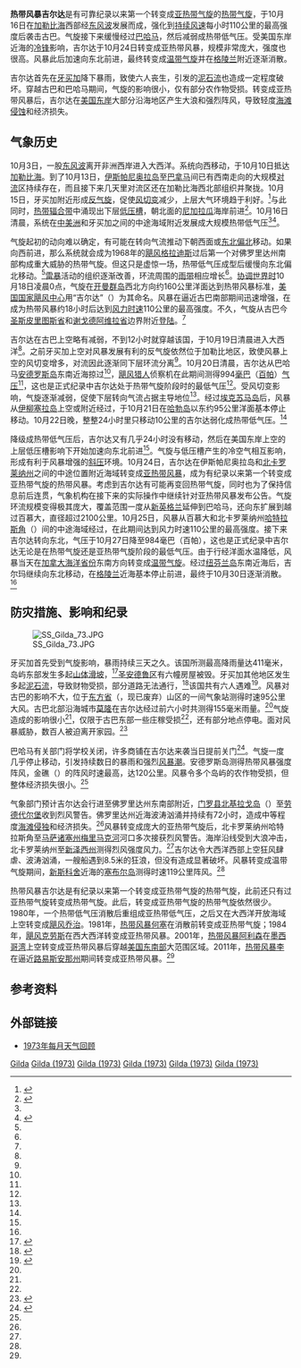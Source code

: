 {{noteTA
|G1=USState
}}
{{Infobox Hurricane
| Name=热带风暴吉尔达
| Type=热带风暴
| Year=1973
| Basin=Atl
| Image location=Gilda 73.JPG
| Image name=位于古巴附近的热带风暴吉尔达
| Formed=1973年10月16日
| Dissipated=1973年10月27日
| 1-min winds=60
| Pressure=984
| Damages=
| Fatalities=直接造成六人死亡
| Areas=[[牙买加|牙买加]]、[[古巴|古巴]]、[[巴哈马|巴哈马]]、[[美国东岸|美国东岸]]、[[加拿大大西洋省份|加拿大大西洋省份]]
| Hurricane season=[[1973年大西洋飓风季|1973年大西洋飓风季]]
}}
'''热带风暴吉尔达'''是有可靠纪录以来第一个转变成[[亚热带气旋|亚热带气旋]]的[[热带气旋|热带气旋]]，于10月16日在[[加勒比海|加勒比海]]西部经[[东风波|东风波]]发展而成，强化到[[最大持续风速|持续风速]]每小时110公里的最高强度后袭击古巴。气旋接下来缓慢经过[[巴哈马|巴哈马]]，然后减弱成热带低气压。受美国东岸近海的[[冷锋|冷锋]]影响，吉尔达于10月24日转变成亚热带风暴，规模非常庞大，强度也很高。风暴此后加速向东北前进，最终转变成[[温带气旋|温带气旋]]并在[[格陵兰|格陵兰]]附近逐渐消散。

吉尔达首先在[[牙买加|牙买加]]降下暴雨，致使六人丧生，引发的[[泥石流|泥石流]]也造成一定程度破坏。穿越古巴和巴哈马期间，气旋的影响很小，仅有部分农作物受损。转变成亚热带风暴后，吉尔达在[[美国东岸|美国东岸]]大部分沿海地区产生大浪和强烈阵风，导致轻度[[海蚀|海滩侵蚀]]和经济损失。

== 气象历史 ==
{{storm path|Gilda 1973 track.png}}
10月3日，一股[[东风波|东风波]]离开非洲西岸进入大西洋。系统向西移动，于10月10日抵达[[加勒比海|加勒比海]]。到了10月13日，[[伊斯帕尼奥拉岛|伊斯帕尼奥拉岛]]至[[巴拿马|巴拿马]]间已有西南走向的大规模[[对流|对流]]区持续存在，而且接下来几天里对流区还在加勒比海西北部组织并聚拢。10月15日，牙买加附近形成[[反气旋|反气旋]]，促使[[风切变|风切变]]减少，上层大气环境趋于利好。<ref name="mwr">{{cite journal | author1 = Paul J. Hebert | author2 = Neil L. Frank | lastauthoramp = yes | date = 1974-04 | title = Atlantic Hurricane Season of 1973 | journal = Monthly Weather Review | volume = 102 | pages = 280–289 | doi = 10.1175/1520-0493(1974)102<0280:AHSO>2.0.CO;2 | bibcode = 1974MWRv..102..280H | accessdate = 2017-01-18 | url = http://journals.ametsoc.org/doi/pdf/10.1175/1520-0493%281974%29102%3C0280%3AAHSO%3E2.0.CO%3B2 | format = PDF}}</ref>与此同时，[[热带辐合带|热带辐合带]]中涌现出下层[[低压槽|低压槽]]，朝北面的[[尼加拉瓜|尼加拉瓜]]海岸前进<ref name="tcr">{{cite web | author = A.C. Pike | year = 1973 | title = Tropical Storm Gilda Preliminary Report (Folder) | accessdate = 2017-01-18 | url = http://www.nhc.noaa.gov/archive/storm_wallets/atlantic/atl1973-prelim/gilda/ | publisher = [[国家飓风中心|National Hurricane Center]] | archivedate = 2016-12-25 | deadurl = no | archiveurl = https://web.archive.org/web/20161225101146/http://www.nhc.noaa.gov/archive/storm_wallets/atlantic/atl1973-prelim/gilda/ }}</ref>。10月16日清晨，系统在[[中美洲|中美洲]]和牙买加之间的中途海域附近发展成大规模热带低气压<ref name="mwr" /><ref name="HURDAT">{{cite web | author = National Hurricane Center | author2 = Hurricane Research Division | title = Atlantic hurricane best track (HURDAT version 2) | format = [[文本文件|TXT]] | deadurl = no | accessdate = 2016-11-01 | archiveurl = https://web.archive.org/web/20161004150702/http://www.nhc.noaa.gov/data/hurdat/hurdat2-1851-2015-070616.txt | publisher = United States National Oceanic and Atmospheric Administration | date = 2016-07-06 | archivedate = 2016-10-04 | url = http://www.nhc.noaa.gov/data/hurdat/hurdat2-1851-2015-070616.txt }}</ref>。

气旋起初的动向难以确定，有可能在转向气流推动下朝西面或[[罗盘方位|东北偏北]]移动。如果向西前进，那么系统就会成为1968年的[[1968年飓风格拉迪斯|飓风格拉迪斯]]过后第一个对佛罗里达州南部构成重大威胁的热带气旋。但这只是虚惊一场，热带低气压成型后缓慢向东北偏北移动。<ref name="mwr" />[[雷暴|雷暴]]活动的组织逐渐改善，环流周围的[[雨带|雨带]]相应增长<ref name="tcr" />。[[协调世界时|协调世界时]]10月18日凌晨0点，气旋在[[开曼群岛|开曼群岛]]西北方向约160公里洋面达到热带风暴标准，[[国家飓风中心|美国国家飓风中心]]用“吉尔达”（{{lang|en|Gilda}}）为其命名。风暴在逼近古巴南部期间迅速增强，在成为热带风暴约18小时后达到[[最大持续风速|风力时速]]110公里的最高强度。不久，气旋从古巴今[[圣斯皮里图斯省|圣斯皮里图斯省]]和[[谢戈德阿维拉省|谢戈德阿维拉省]]边界附近[[登陆_(气象学)|登陆]]。<ref name="HURDAT" />

吉尔达在古巴上空略有减弱，不到12小时就穿越该国，于10月19日清晨进入大西洋<ref name="HURDAT" />。之前牙买加上空对风暴发展有利的反气旋依然位于加勒比地区，致使风暴上空的风切变增多，对流因此逐渐同下层环流分离<ref name="mwr" />。10月20日清晨，吉尔达从巴哈马[[安德罗斯岛|安德罗斯岛]]东南近海掠过<ref name="HURDAT" />，[[飓风猎人|飓风猎人]]侦察机在此期间测得994[[巴|毫巴]]（[[帕斯卡|百帕]]）[[气压|气压]]<ref name="tcr" />，这也是正式纪录中吉尔达处于热带气旋阶段时的最低气压<ref name="HURDAT" />。受风切变影响，气旋逐渐减弱，促使下层转向气流占据主导地位<ref name="mwr" />。经过[[埃克苏马|埃克苏马岛]]后，风暴从[[伊柳塞拉岛|伊柳塞拉岛]]上空或附近经过，于10月21日在[[哈勃岛|哈勃岛]]以东约95公里洋面基本停止移动。10月22日晚，整整24小时里只移动10公里的吉尔达弱化成热带低气压。<ref name="HURDAT" />

降级成热带低气压后，吉尔达又有几乎24小时没有移动，然后在美国东岸上空的上层低压槽影响下开始加速向东北前进<ref name="HURDAT" />。气旋与低压槽产生的冷空气相互影响，形成有利于风暴增强的[[斜压|斜压]]环境。10月24日，吉尔达在伊斯帕尼奥拉岛和[[北卡罗莱纳州|北卡罗莱纳州]]之间的中途位置附近海域转变成[[亚热带气旋|亚热带风暴]]，成为有纪录以来第一个转变成亚热带气旋的热带风暴。考虑到吉尔达有可能再变回热带气旋，同时也为了保持信息前后连贯，气象机构在接下来的实际操作中继续针对亚热带风暴发布公告。气旋环流规模变得极其庞大，覆盖范围一度从[[新英格兰|新英格兰]]延伸到巴哈马，还向东扩展到越过百慕大，直径超过2100公里。10月25日，风暴从百慕大和北卡罗莱纳州[[哈特拉斯角|哈特拉斯角]]（{{lang|en|Cape Hatteras}}）间的中途海域经过，在此期间达到风力时速110公里的最高强度。接下来吉尔达转向东北，气压于10月27日降至984毫巴（百帕），这也是正式纪录中吉尔达无论是在热带气旋还是亚热带气旋阶段的最低气压。由于行经洋面水温降低，风暴当天在[[加拿大海洋省份|加拿大海洋省份]]东南方向转变成[[温带气旋|温带气旋]]。经过[[纽芬兰岛|纽芬兰岛]]东南近海后，吉尔玛继续向东北移动，在[[格陵兰|格陵兰]]近海基本停止前进，最终于10月30日逐渐消散。<ref name="mwr" />

== 防灾措施、影响和纪录 ==
[[File:SS_Gilda_73.JPG|right]]

牙买加首先受到气旋影响，暴雨持续三天之久。该国所测最高降雨量达411毫米，岛屿东部发生多起[[山崩|山体滑坡]]，<ref name="uwi">{{cite web | url = http://www.mona.uwi.edu/cardin/virtual_library/docs/1139/1139.pdf | archiveurl = https://web.archive.org/web/20160304031308/http://www.mona.uwi.edu/cardin/virtual_library/docs/1139/1139.pdf | deadurl = yes | title = Assessment of Rainfall Characteristics and Landslide Hazards in Jamaica | last1 = Ahmad | first1 = Rafi | author2 = Lawrence Brown | author3 = Jamaica National Meteorological Service | publisher = University of Wisconsin | page = 27 | date = 2006-01-10 | accessdate = 2017-01-18 | archivedate = 2016-03-04 }}</ref>[[圣安德鲁区_(牙买加)|圣安德鲁区]]有六幢房屋被毁。牙买加其他地区发生多起[[泥石流|泥石流]]，导致财物受损，部分道路无法通行，<ref>{{cite web | author = Rafi Ahmad | date = 1999-01-27 | title = Landslide Hazard Mitigation and Loss-reduction for the Kingston Jamaica Metropolitan Area | publisher = Caribbean Disaster Mitigation Project | archiveurl = https://web.archive.org/web/20160918044606/http://www.oas.org/CDMP/document/kma/landsl_4.htm | deadurl = no | accessdate = 2017-01-18 | url = http://www.oas.org/CDMP/document/kma/landsl_4.htm | display-authors = etal | archivedate = 2016-09-18 }}</ref>该国共有六人遇难<ref>{{cite web | author = Jamaica Government's Office of Disaster Preparedness | year = 2003 | title = Natural Disasters in Jamaica: 1692-1988 | accessdate = 2017-01-18 | format = PDF | url = http://cidbimena.desastres.hn/pdf/eng/doc590/doc590-5c.pdf | archive-date = 2017-01-18 | archive-url = https://web.archive.org/web/20170118093345/http://cidbimena.desastres.hn/pdf/eng/doc590/doc590-5c.pdf | dead-url = no }}</ref>。风暴对古巴的影响不大，位于[[东方省|东方省]]（{{lang|en|Oriente Province}}，现已废弃）山区的一间气象站测得时速95公里大风。古巴北部沿海城市[[莫隆_(古巴)|莫隆]]在吉尔达经过前六小时共测得155毫米雨量。<ref name="mwr" />气旋造成的影响很小<ref name="mwr" />，仅限于古巴东部一些庄稼受损<ref name="ap1020" />，还有部分地点停电。面对风暴威胁，数百人被迫离开家园。<ref>{{cite news | author = Staff Writer | agency = Associated Press | date = 1973-10-19 | title = Tropical Storm Gilda News Report}}</ref>

巴哈马有关部门将学校关闭，许多商铺在吉尔达来袭当日提前关门<ref name="ap1020">{{cite news | author = Staff Writer | date = 1973-10-20 | title = Tropical Storm Gilda Headed for Bahamas | publisher = Associated Press}}</ref>。气旋一度几乎停止移动，引发持续数日的暴雨和强烈[[风暴潮|风暴潮]]。安德罗斯岛测得热带风暴强度阵风，金礁（{{lang|en|Golden Cay}}）的阵风时速最高，达120公里。风暴令多个岛屿的农作物受损，但整体经济损失很小。<ref name="mwr" />

气象部门预计吉尔达会行进至佛罗里达州东南部附近，[[门罗县_(佛罗里达州)|门罗县]][[北基拉戈岛|北基拉戈岛]]（{{lang|en|North Key Largo}}）至[[劳德代尔堡|劳德代尔堡]]收到烈风警告。佛罗里达州近海波涛汹涌并持续有72小时，造成中等程度[[海蚀|海滩侵独]]和经济损失。<ref name="mwr" />风暴转变成庞大的亚热带气旋后，北卡罗莱纳州哈特拉斯角至[[马萨诸塞州|马萨诸塞州]][[梅里马克河|梅里马克河]]河口多次接获烈风警告。海岸沿线受到大浪冲击，北卡罗莱纳州至[[新泽西州|新泽西州]]测得烈风强度风力。<ref name="mwr" />吉尔达令大西洋西部上空狂风肆虐、波涛汹涌，一艘船遇到8.5米的狂浪，但没有造成显著破坏。风暴转变成温带气旋期间，[[新斯科舍|新斯科舍]]近海的[[塞布尔岛_(加拿大)|塞布尔岛]]测得时速119公里阵风。<ref name="mwr" />

热带风暴吉尔达是有纪录以来第一个转变成亚热带气旋的热带气旋，此前还只有过亚热带气旋转变成热带气旋。此后，转变成亚热带气旋的热带气旋依然很少。1980年，一个热带低气压消散后重组成亚热带低气压，之后又在大西洋开放海域上空转变成[[1980年大西洋飓风季#飓风乔治|飓风乔治]]。1981年，[[1981年大西洋飓风季#热带风暴何塞|热带风暴何塞]]在消散前转变成亚热带气旋；1984年，[[1984年飓风克劳斯|飓风克劳斯]]在西大西洋转变成亚热带风暴。2001年，[[热带风暴阿利森|热带风暴阿利森]]在[[墨西哥湾|墨西哥湾]]上空转变成亚热带风暴后穿越[[美国东南部|美国东南部]]大范围区域。2011年，[[2011年热带风暴李|热带风暴李]]在逼近[[路易斯安那州|路易斯安那州]]期间转变成亚热带风暴。<ref name="HURDAT" />

== 参考资料 ==
{{Reflist|35em}}

== 外部链接 ==
{{Portal|热带气旋}}
*[http://www.aoml.noaa.gov/general/lib/lib1/nhclib/mwreviews/1973.pdf 1973年每月天气回顾]{{Wayback|url=http://www.aoml.noaa.gov/general/lib/lib1/nhclib/mwreviews/1973.pdf |date=20160303191753 }}

{{1973年大西洋飓风季}}

[[Category:1973年大西洋飓风季|Gilda]]
[[Category:大西洋热带风暴|Gilda (1973)]]
[[Category:影响牙买加的热带气旋|Gilda (1973)]]
[[Category:影响古巴的热带气旋|Gilda (1973)]]
[[Category:影响巴哈马的热带气旋|Gilda (1973)]]
[[Category:影响佛罗里达州的热带气旋|Gilda (1973)]]
{{Good article}}